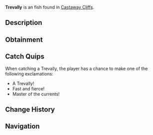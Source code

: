 {{FishInfobox
|image          = Trevally.png
|rarity         = Unusual
|sea            = First Sea
|location       = [[Castaway Cliffs]]
|sublocation    = 
|sources        = Crab Cage, Fishing Rod
|radar_location = 
|xp             = 300
|weather        = Clear
|time           = Day
|season         = Summer
|bait           = Minnow
|base_weight    = 8
|base_value     = 900
|weight_range   = 6
|base_chance    = 25
|base_resil     = 50
}}
'''Trevally''' is an {{Rarity|Unusual}} fish found in [[Castaway Cliffs]].

== Description ==
{{Description|A swift fish cutting through open waters with ease.|Bestiary Entry}}

== Obtainment ==
{{Description|Lurks in waters favored by pirates.|Bestiary Hint}}
{{Fish Availability|
Castaway Cliffs
|top_rods      = 
Krampus's Rod\391634.7\263527.52;
Magma Rod\380353.27\252429.48;
Plastic Rod\351255.62\250268.17;
Fast Rod\250290.01\219997.43;
Buddy Bond Rod\238403.24\158221.35;
Fischer's Rod\228750.37\222797.37;
Astralhook Rod\209543.42\122296.22;
Ethereal Prism Rod\209188.27\122467.08;
Free Spirit Rod\201878.24\136629.13;
Trident Rod\201703.02\136510.54;
Seraphic Rod\201129.78\121137.57;
No-Life Rod\199240.63\123557.59;
Challenger's Rod\190947.91\118027.29;
Rod Of The Forgotten Fang\188203.89\113716.82;
Blazebringer Rod\175599.33\109976.38;
Verdant Shear Rod\171943.36\139509;
Rod Of The Depths\169181.85\103218.41;
Rod Of The Exalted One\166799.96\101003.24;
Zeus Rod\165495.66\103648.54;
Depthseeker Rod\149240.72\94708.45;
Avalanche Rod\134642.04\85556.66;
Volcanic Rod\128954.3\80762.99;
Training Rod\107594\74908.19;
Steady Rod\60891.3\27808.95
|recommended   = Ethereal Prism Rod
}}

== Catch Quips ==
When catching a Trevally, the player has a chance to make one of the following exclamations:
* A Trevally!
* Fast and fierce!
* Master of the currents!

== Change History ==
{{Change History|{{subst:Current Version}}}}

== Navigation ==
{{Fish Navbox|Castaway Cliffs}}